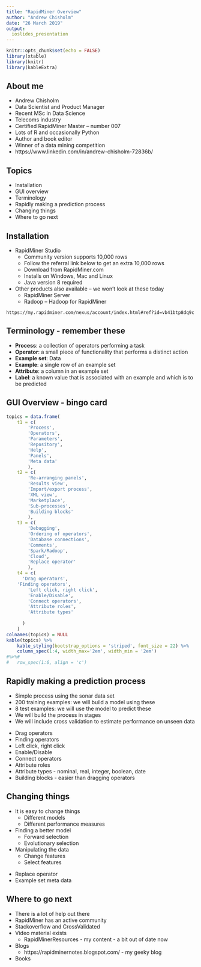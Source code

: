```yaml
---
title: "RapidMiner Overview"
author: "Andrew Chisholm"
date: "26 March 2019"
output: 
  ioslides_presentation
---
```


```r
knitr::opts_chunk$set(echo = FALSE)
library(xtable)
library(knitr)
library(kableExtra)
```

## About me

- Andrew Chisholm
- Data Scientist and Product Manager
- Recent MSc in Data Science
- Telecoms industry
- Certified RapidMiner Master – number 007
- Lots of R and occasionally Python
- Author and book editor
- Winner of a data mining competition
- https://www.linkedin.com/in/andrew-chisholm-72836b/

## Topics

* Installation
* GUI overview
* Terminology
* Rapidly making a prediction process
* Changing things
* Where to go next

## Installation

* RapidMiner Studio
    + Community version supports 10,000 rows
    + Follow the referral link below to get an extra 10,000 rows
    + Download from RapidMiner.com
    + Installs on Windows, Mac and Linux
    + Java version 8 required
* Other products also available – we won’t look at these today
    + RapidMiner Server
    + Radoop – Hadoop for RapidMiner
    
```
https://my.rapidminer.com/nexus/account/index.html#ref?id=vb41btp8dq9c
```

## Terminology - remember these

* **Process**: a collection of operators performing a task
* **Operator**: a small piece of functionality that performs a distinct action
* **Example set**: Data
* **Example**: a single row of an example set
* **Attribute**: a column in an example set
* **Label**: a known value that is associated with an example and which is to be predicted

## GUI Overview - bingo card

```r
topics = data.frame(
	t1 = c(
		'Process',
		'Operators',
		'Parameters',
		'Repository',
		'Help',
		'Panels',
		'Meta data'
		),
	t2 = c(
		'Re-arranging panels',
		'Results view',
		'Import/export process',
		'XML view',
		'Marketplace',
		'Sub-processes',
		'Building blocks'
		),
	t3 = c(
		'Debugging',
		'Ordering of operators',
		'Database connections',
		'Comments',
		'Spark/Radoop',
		'Cloud',
		'Replace operator'
		),
	t4 = c(
	  'Drag operators',
    'Finding operators',
		'Left click, right click',
		'Enable/Disable',
		'Connect operators',
		'Attribute roles',
		'Attribute types'
		
	  )
	)
colnames(topics) = NULL
kable(topics) %>% 
	kable_styling(bootstrap_options = 'striped', font_size = 22) %>%
	column_spec(1:4, width_max='2em', width_min = '2em')
#%>%#
#	row_spec(1:6, align = 'c')
```

## Rapidly making a prediction process

* Simple process using the sonar data set
* 200 training examples: we will build a model using these
* 8 test examples: we will use the model to predict these
* We will build the process in stages
* We will include cross validation to estimate performance on unseen data

<div class="notes">
- Drag operators
- Finding operators
- Left click, right click
- Enable/Disable
- Connect operators
- Attribute roles
- Attribute types - nominal, real, integer, boolean, date
- Building blocks - easier than dragging operators
</div>

## Changing things

* It is easy to change things
    + Different models
    + Different performance measures
* Finding a better model
    + Forward selection
    + Evolutionary selection
* Manipulating the data
    + Change features
    + Select features
    
<div class="notes">
- Replace operator
- Example set meta data
</div>

## Where to go next

* There is a lot of help out there
* RapidMiner has an active community 
* Stackoverflow and CrossValidated
* Video material exists
    + RapidMinerResources - my content - a bit out of date now
* Blogs
    + https://rapidminernotes.blogspot.com/ - my geeky blog
* Books

